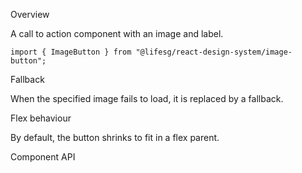
<Meta of={ImageButtonStories} />

<Title>Image Button</Title>

<Secondary>Overview</Secondary>

A call to action component with an image and label.

```tsx
import { ImageButton } from "@lifesg/react-design-system/image-button";
```

<Canvas of={ImageButtonStories.Default} />

<Heading3>Fallback</Heading3>

When the specified image fails to load, it is replaced by a fallback.

<Canvas of={ImageButtonStories.Fallback} />

<Heading3>Flex behaviour</Heading3>

By default, the button shrinks to fit in a flex parent.

<Canvas of={ImageButtonStories.FlexBehaviour} />

<Secondary>Component API</Secondary>

<PropsTable />
